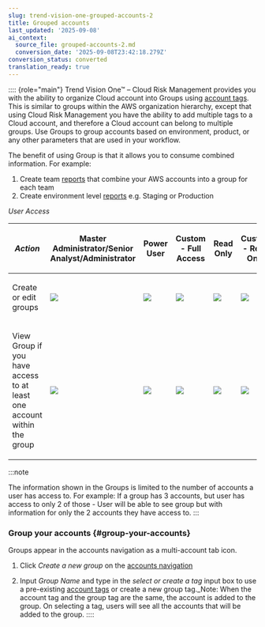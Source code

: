 ```yaml
---
slug: trend-vision-one-grouped-accounts-2
title: Grouped accounts
last_updated: '2025-09-08'
ai_context:
  source_file: grouped-accounts-2.md
  conversion_date: '2025-09-08T23:42:18.279Z'
conversion_status: converted
translation_ready: true
---
```


:::: {role="main"}
Trend Vision One™ – Cloud Risk Management provides you with the ability to organize Cloud account into Groups using [account tags](cloud-account-tags.mdx). This is similar to groups within the AWS organization hierarchy, except that using Cloud Risk Management you have the ability to add multiple tags to a Cloud account, and therefore a Cloud account can belong to multiple groups. Use Groups to group accounts based on environment, product, or any other parameters that are used in your workflow.

The benefit of using Group is that it allows you to consume combined information. For example:

1.  Create team [reports](rules-status-reports.mdx) that combine your AWS accounts into a group for each team
2.  Create environment level [reports](rules-status-reports.mdx) e.g. Staging or Production

*User Access*

<table>
<thead>
<tr>
<th><p><em>Action</em></p></th>
<th><p>Master Administrator/Senior Analyst/Administrator</p></th>
<th><p>Power User</p></th>
<th><p>Custom - Full Access</p></th>
<th><p>Read Only</p></th>
<th><p>Custom - Read Only</p></th>
</tr>
</thead>
<tbody>
<tr>
<td><p>Create or edit groups</p></td>
<td><img src="./images/check=599d21a3-4a92-48a6-96f0-2390bf1d0db2.webp" /></td>
<td><img src="./images/error=fcd35f56-eec6-4fb9-a57b-188dcbc76162.webp" /></td>
<td><img src="./images/error=fcd35f56-eec6-4fb9-a57b-188dcbc76162.webp" /></td>
<td><img src="./images/error=fcd35f56-eec6-4fb9-a57b-188dcbc76162.webp" /></td>
<td><img src="./images/error=fcd35f56-eec6-4fb9-a57b-188dcbc76162.webp" /></td>
</tr>
<tr>
<td><p>View Group if you have access to at least one account within the group</p></td>
<td><img src="./images/check=599d21a3-4a92-48a6-96f0-2390bf1d0db2.webp" /></td>
<td><img src="./images/check=599d21a3-4a92-48a6-96f0-2390bf1d0db2.webp" /></td>
<td><img src="./images/check=599d21a3-4a92-48a6-96f0-2390bf1d0db2.webp" /></td>
<td><img src="./images/check=599d21a3-4a92-48a6-96f0-2390bf1d0db2.webp" /></td>
<td><img src="./images/check=599d21a3-4a92-48a6-96f0-2390bf1d0db2.webp" /></td>
</tr>
</tbody>
</table>

:::note

The information shown in the Groups is limited to the number of accounts a user has access to. For example: If a group has 3 accounts, but user has access to only 2 of those - User will be able to see group but with information for only the 2 accounts they have access to.
:::

### Group your accounts {#group-your-accounts}

Groups appear in the accounts navigation as a multi-account tab icon.

1.  Click *Create a new group* on the [accounts navigation](cloud-identity-dashboard-view.mdx)

2.  Input *Group Name* and type in the *select or create a tag* input box to use a pre-existing [account tags](cloud-account-tags.mdx) or create a new group tag.\_Note: When the account tag and the group tag are the same, the account is added to the group. On selecting a tag, users will see all the accounts that will be added to the group.
::::
